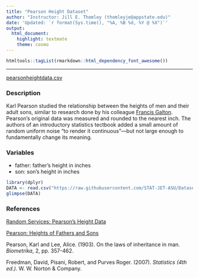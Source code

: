 ```yaml
---
title: "Pearson Height Dataset"
author: "Instructor: Jill E. Thomley (thomleyje@appstate.edu)"
date: 'Updated: `r format(Sys.time(), "%A, %B %d, %Y @ %X")`'
output: 
  html_document: 
    highlight: textmate
    theme: cosmo
---
```


```r
htmltools::tagList(rmarkdown::html_dependency_font_awesome())
```

<hr>

<i class="fas fa-database"></i> [pearsonheightdata.csv](https://raw.githubusercontent.com/STAT-JET-ASU/Datasets/master/Instructor/pearsonheightdata.csv)


### Description

Karl Pearson studied the relationship between the heights of men and their adult sons, similar to research done by his colleague [Francis Galton](galtonheightdata.html). Pearson’s original data was measured and rounded to the nearest inch. The authors of an introductory statistics tectbook added a small amount of random uniform noise "to render it continuous"---but not large enough to fundamentally change its meaning. 


### Variables

* father: father's height in inches
* son: son's height in inches

```r
library(dplyr)
DATA <- read.csv("https://raw.githubusercontent.com/STAT-JET-ASU/Datasets/master/Instructor/pearsonheightdata.csv")
glimpse(DATA)
```


### References

[Random Services: Pearson's Height Data](http://www.randomservices.org/random/data/Pearson.html)

[Pearson: Heights of Fathers and Sons](http://myweb.uiowa.edu/pbreheny/data/pearson.html)

Pearson, Karl and Lee, Alice. (1903). On the laws of inheritance in man. _Biometrika_, 2, pp. 357-462.

Freedman, David, Pisani, Robert, and Purves Roger. (2007). _Statistics (4th ed.)_. W. W. Norton & Company.

